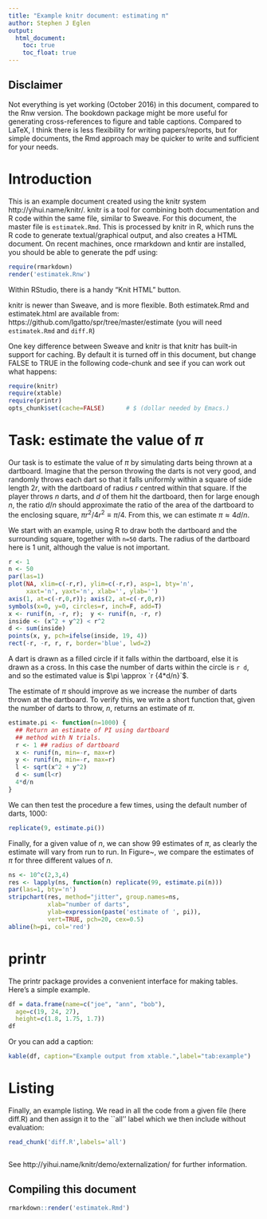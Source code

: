 ```yaml
---
title: "Example knitr document: estimating π"
author: Stephen J Eglen
output: 
  html_document:
    toc: true
    toc_float: true
---
```



## Disclaimer

Not everything is yet working (October 2016) in this document,
compared to the Rnw version.  The bookdown package might be more
useful for generating cross-references to figure and table captions.
Compared to LaTeX, I think there is less flexibility for writing
papers/reports, but for simple documents, the Rmd approach may be
quicker to write and sufficient for your needs.

# Introduction

This is an example document created using the knitr system
http://yihui.name/knitr/.  knitr is a tool for combining both
documentation and R code within the same file, similar to Sweave.  For
this document, the master file is `estimatek.Rmd`.  This is processed
by knitr in R, which runs the R code to generate textual/graphical
output, and also creates a HTML document.  On recent machines, once
rmarkdown and kntir are installed, you should be able to generate the
pdf using:

```r
require(rmarkdown)
render('estimatek.Rnw')
```

Within RStudio, there is a handy "Knit HTML"  button.

knitr is newer than Sweave, and is more flexible.  Both estimatek.Rmd
and estimatek.html are available from:
https://github.com/lgatto/spr/tree/master/estimate (you will need
`estimatek.Rmd` and `diff.R`)

One key difference between Sweave and knitr is that knitr has built-in
support for caching.  By default it is turned off in this document,
but change FALSE to TRUE in the following code-chunk and see if you
can work out what happens:

```r
require(knitr)
require(xtable)
require(printr)
opts_chunk$set(cache=FALSE)      # $ (dollar needed by Emacs.)
```

#  Task: estimate the value of $\pi$

Our task is to estimate the value of $\pi$ by simulating darts being
thrown at a dartboard.  Imagine that the person throwing the darts is
not very good, and randomly throws each dart so that it falls
uniformly within a square of side length $2r$, with the dartboard of
radius $r$ centred within that square.  If the player throws $n$
darts, and $d$ of them hit the dartboard, then for large enough $n$,
the ratio $d/n$ should approximate the ratio of the area of the
dartboard to the enclosing square, $\pi r^2 / 4 r^2 \equiv \pi/4$.
From this, we can estimate $\pi \approx 4d/n$.

We start with an example, using R to draw both the dartboard and the
surrounding square, together with `n=50` darts.  The radius of the
dartboard here is 1 unit, although the value is not important.

```r
r <- 1
n <- 50
par(las=1)
plot(NA, xlim=c(-r,r), ylim=c(-r,r), asp=1, bty='n',
     xaxt='n', yaxt='n', xlab='', ylab='')
axis(1, at=c(-r,0,r)); axis(2, at=c(-r,0,r))
symbols(x=0, y=0, circles=r, inch=F, add=T)
x <- runif(n, -r, r);  y <- runif(n, -r, r)
inside <- (x^2 + y^2) < r^2
d <- sum(inside)
points(x, y, pch=ifelse(inside, 19, 4))
rect(-r, -r, r, r, border='blue', lwd=2)
```

A dart is drawn as a filled circle if it falls within the dartboard,
else it is drawn as a cross.  In this case the number of darts within
the circle is `r d`, and so the estimated value is $\pi \approx
`r {4*d/n}`$.

The estimate of $\pi$ should improve as we increase the number of darts
thrown at the dartboard.  To verify this, we write a short function
that, given the number of darts to throw, $n$, returns an estimate of
$\pi$.

```r
estimate.pi <- function(n=1000) {
  ## Return an estimate of PI using dartboard 
  ## method with N trials.
  r <- 1 ## radius of dartboard
  x <- runif(n, min=-r, max=r)
  y <- runif(n, min=-r, max=r)
  l <- sqrt(x^2 + y^2)
  d <- sum(l<r)
  4*d/n
}
```

We can then test the procedure a few times, using the default number
of darts, 1000:

```r
replicate(9, estimate.pi())
```
Finally, for a given value of $n$, we can show 99 estimates of $\pi$,
as clearly the estimate will vary from run to run.  In
Figure~\ref{fig:n}, we compare the estimates of $\pi$ for three
different values of $n$.


```r
ns <- 10^c(2,3,4)
res <- lapply(ns, function(n) replicate(99, estimate.pi(n)))
par(las=1, bty='n')
stripchart(res, method="jitter", group.names=ns, 
           xlab="number of darts",
           ylab=expression(paste('estimate of ', pi)),
           vert=TRUE, pch=20, cex=0.5)
abline(h=pi, col='red')
```

<!-- 
\caption{Mone-Carlo estimates of $\pi$ improve as n increases.  Red line
denotes the true value of $\pi$.}
\label{fig:n}
-->
 
# printr

The printr package provides a convenient interface for making tables.
Here's a simple example.

```r
df = data.frame(name=c("joe", "ann", "bob"),
  age=c(19, 24, 27),
  height=c(1.8, 1.75, 1.7))
df
```

Or you can add a caption:
<!-- Table~\ref{tab:example}. -->

```r
kable(df, caption="Example output from xtable.",label="tab:example")
```


# Listing

Finally, an example listing.  We read in all the code from a given
file (here diff.R) and then assign it to the ``all'' label which we
then include without evaluation:

```r
read_chunk('diff.R',labels='all')
```

```r
```

See http://yihui.name/knitr/demo/externalization/ for further
information.

## Compiling this document

```r
rmarkdown::render('estimatek.Rmd')
```
